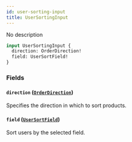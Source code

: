 ```yaml
---
id: user-sorting-input
title: UserSortingInput
---
```



No description

```graphql
input UserSortingInput {
  direction: OrderDirection!
  field: UserSortField!
}
```


### Fields

#### `direction` ([`OrderDirection`](../../../developer/api-reference/enums/order-direction))

Specifies the direction in which to sort products.


#### `field` ([`UserSortField`](../../../developer/api-reference/enums/user-sort-field))

Sort users by the selected field.




